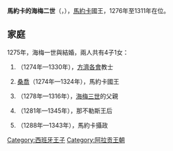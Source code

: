 {{Unreferenced|time=2020-10-01T07:29:33+00:00}}{{NoteTA|zh-cn:马略卡;zh-tw:馬約卡;
}}{{Infobox royalty
| name        = 海梅二世
| image       = Jaume II de Mallorca (cropped).jpg
| succession  = 馬約卡國王
| reign       = 1276年7月27日 — 1311年5月29日
| predecessor = [[海梅一世|海梅一世]]
| successor   = [[桑喬一世_(馬約卡)|桑喬一世]]
| birth_date  = 1243年5月31日
| birth_place = [[蒙彼利埃|蒙佩利爾]]
| death_date  = {{death date and age|1311|5|29|1243|5|31|df=y}}
| death_place = [[帕爾馬_(西班牙)|帕爾馬]]
| house       = [[巴塞隆納王朝|巴塞隆納王朝]]
| father      = [[海梅一世|海梅一世]]
| mother      = [[匈牙利的約蘭|匈牙利的約蘭]]
}}
'''馬約卡的海梅二世'''（{{lang-es|Jaime II de Mallorca}}，{{bd|1243年|5月31日|1311年|5月29日}}），[[馬略卡王國|馬約卡]]國王，1276年至1311年在位。

== 家庭 ==
1275年，海梅一世與{{le|富瓦的伊斯克拉蒙德|Esclaramunda of Foix}}結婚，兩人共有4子1女：
# {{le|馬約卡的海梅|James of Majorca (monk)|海梅}}（1274年—1330年），[[方濟各會|方濟各會]]教士
# [[桑喬一世_(馬約卡)|桑喬]]（1274年—1324年），馬約卡國王
# {{le|馬約卡的費爾南多|Ferdinand of Majorca|費爾南多}}（1278年—1316年），[[海梅三世|海梅三世]]的父親
# {{le|馬約卡的桑查|Sancia of Majorca|桑查}}（1281年—1345年），那不勒斯王后
# {{le|馬約卡的費利佩|Philip of Majorca|費利佩}}（1288年—1343年），馬約卡攝政

[[Category:西班牙王子|Category:西班牙王子]]
[[Category:阿拉贡王朝|Category:阿拉贡王朝]]